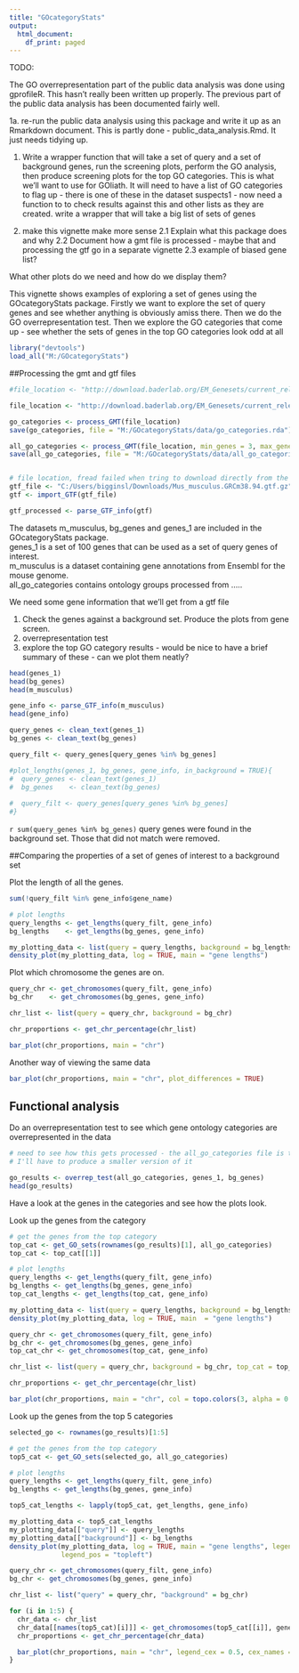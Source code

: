 ---
title: "GOcategoryStats"
output:
  html_document:
    df_print: paged
---

TODO: 

The GO overrepresentation part of the public data analysis was done using gprofileR.
This hasn't really been written up properly. The previous part of the public data analysis
has been documented fairly well.

1a. re-run the public data analysis using this package and write it up as an Rmarkdown
document. This is partly done - public_data_analysis.Rmd. It just needs tidying up.

1. Write a wrapper function that will take a set of query and a set of background 
genes, run the screening plots, perform the GO analysis, then produce screening plots 
for the top GO categories.
This is what we'll want to use for GOliath.
It will need to have a list of GO categories to flag up - there is one of these
in the dataset suspects1 - now need a function to to check results against this
and other lists as they are created.
write a wrapper that will take a big list of sets of genes

2. make this vignette make more sense
2.1 Explain what this package does and why
2.2 Document how a gmt file is processed - maybe that and processing the gtf go 
in a separate vignette
2.3 example of biased gene list?

What other plots do we need and how do we display them?

This vignette shows examples of exploring a set of genes using the GOcategoryStats package. 
Firstly we want to explore the set of query genes and see whether anything is 
obviously amiss there.
Then we do the GO overrepresentation test.
Then we explore the GO categories that come up 
  - see whether the sets of genes in the top GO categories look odd at all


```{r}
library("devtools")
load_all("M:/GOcategoryStats")
```

##Processing the gmt and gtf files
```{r process_files}
#file_location <- "http://download.baderlab.org/EM_Genesets/current_release/Mouse/symbol/Mouse_GO_AllPathways_no_GO_iea_December_01_2018_symbol.gmt"

file_location <- "http://download.baderlab.org/EM_Genesets/current_release/Mouse/symbol/Mouse_GO_AllPathways_no_GO_iea_February_01_2019_symbol.gmt"

go_categories <- process_GMT(file_location)
save(go_categories, file = "M:/GOcategoryStats/data/go_categories.rda")

all_go_categories <- process_GMT(file_location, min_genes = 3, max_genes = 10000)
save(all_go_categories, file = "M:/GOcategoryStats/data/all_go_categories.rda")


# file location, fread failed when tring to download directly from the url "ftp://ftp.ensembl.org/pub/release-94/gtf/mus_musculus/Mus_musculus.GRCm38.94.gtf.gz"
gtf_file <- "C:/Users/bigginsl/Downloads/Mus_musculus.GRCm38.94.gtf.gz"
gtf <- import_GTF(gtf_file)

gtf_processed <- parse_GTF_info(gtf)

```


The datasets m_musculus, bg_genes and genes_1 are included in the GOcategoryStats package.       
genes_1 is a set of 100 genes that can be used as a set of query genes of interest.     
m_musculus is a dataset containing gene annotations from Ensembl for the mouse genome.          
all_go_categories contains ontology groups processed from .....

We need some gene information that we'll get from a gtf file

1. Check the genes against a background set. Produce the plots from gene screen.
2. overrepresentation test 
3. explore the top GO category results - would be nice to have a brief summary of these - can we plot them neatly?

```{r datasets}
head(genes_1)
head(bg_genes)
head(m_musculus)

gene_info <- parse_GTF_info(m_musculus)
head(gene_info)
```


```{r}
query_genes <- clean_text(genes_1)
bg_genes <- clean_text(bg_genes)

query_filt <- query_genes[query_genes %in% bg_genes]

#plot_lengths(genes_1, bg_genes, gene_info, in_background = TRUE){
#  query_genes <- clean_text(genes_1)
#  bg_genes    <- clean_text(bg_genes)
  
#  query_filt <- query_genes[query_genes %in% bg_genes]
#}


```

`r sum(query_genes %in% bg_genes)` query genes were found in the background set. Those 
that did not match were removed.

##Comparing the properties of a set of genes of interest to a background set

Plot the length of all the genes.
```{r gene_length_plot}
sum(!query_filt %in% gene_info$gene_name)

# plot lengths
query_lengths <- get_lengths(query_filt, gene_info)
bg_lengths    <- get_lengths(bg_genes, gene_info)

my_plotting_data <- list(query = query_lengths, background = bg_lengths)
density_plot(my_plotting_data, log = TRUE, main = "gene lengths")
```

Plot which chromosome the genes are on.
```{r chr_plot, warning = FALSE}
query_chr <- get_chromosomes(query_filt, gene_info)
bg_chr    <- get_chromosomes(bg_genes, gene_info)

chr_list <- list(query = query_chr, background = bg_chr)

chr_proportions <- get_chr_percentage(chr_list)

bar_plot(chr_proportions, main = "chr")

```

Another way of viewing the same data
```{r chr_differences_plot}
bar_plot(chr_proportions, main = "chr", plot_differences = TRUE)
```


## Functional analysis

Do an overrepresentation test to see which gene ontology categories are overrepresented 
in the data

```{r GO_test}
# need to see how this gets processed - the all_go_categories file is too big, 
# I'll have to produce a smaller version of it

go_results <- overrep_test(all_go_categories, genes_1, bg_genes)
head(go_results)
```


Have a look at the genes in the categories and see how the plots look.

Look up the genes from the category
```{r, warning = FALSE}
# get the genes from the top category
top_cat <- get_GO_sets(rownames(go_results)[1], all_go_categories)
top_cat <- top_cat[[1]]

# plot lengths
query_lengths <- get_lengths(query_filt, gene_info)
bg_lengths <- get_lengths(bg_genes, gene_info)
top_cat_lengths <- get_lengths(top_cat, gene_info)

my_plotting_data <- list(query = query_lengths, background = bg_lengths, top_cat = top_cat_lengths)
density_plot(my_plotting_data, log = TRUE, main  = "gene lengths")
```

```{r, warning = FALSE}
query_chr <- get_chromosomes(query_filt, gene_info)
bg_chr <- get_chromosomes(bg_genes, gene_info)
top_cat_chr <- get_chromosomes(top_cat, gene_info)

chr_list <- list(query = query_chr, background = bg_chr, top_cat = top_cat_chr)

chr_proportions <- get_chr_percentage(chr_list)

bar_plot(chr_proportions, main = "chr", col = topo.colors(3, alpha = 0.5), cex_names = 0.6)
```

Look up the genes from the top 5 categories
```{r, warning = FALSE}
selected_go <- rownames(go_results)[1:5]

# get the genes from the top category
top5_cat <- get_GO_sets(selected_go, all_go_categories)

# plot lengths
query_lengths <- get_lengths(query_filt, gene_info)
bg_lengths <- get_lengths(bg_genes, gene_info)

top5_cat_lengths <- lapply(top5_cat, get_lengths, gene_info)

my_plotting_data <- top5_cat_lengths
my_plotting_data[["query"]] <- query_lengths
my_plotting_data[["background"]] <- bg_lengths
density_plot(my_plotting_data, log = TRUE, main = "gene lengths", legend_cex = 0.6,
             legend_pos = "topleft")
```

```{r, warning = FALSE}
query_chr <- get_chromosomes(query_filt, gene_info)
bg_chr <- get_chromosomes(bg_genes, gene_info)

chr_list <- list("query" = query_chr, "background" = bg_chr)

for (i in 1:5) {
  chr_data <- chr_list
  chr_data[[names(top5_cat)[i]]] <- get_chromosomes(top5_cat[[i]], gene_info)
  chr_proportions <- get_chr_percentage(chr_data)

  bar_plot(chr_proportions, main = "chr", legend_cex = 0.5, cex_names = 0.7)
}
```


